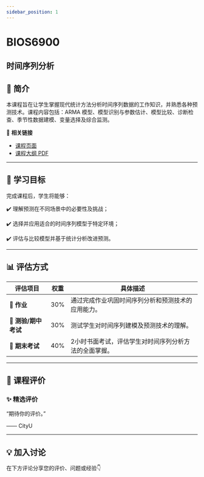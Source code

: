 ```yaml
---
sidebar_position: 1
---
```


# BIOS6900
## 时间序列分析

## **📘 简介**
本课程旨在让学生掌握现代统计方法分析时间序列数据的工作知识，并熟悉各种预测技术。课程内容包括：ARMA 模型、模型识别与参数估计、模型比较、诊断检查、季节性数据建模、变量选择及综合监测。

🔗 **相关链接**
- [课程页面](https://www.cityu.edu.hk/catalogue/pg/202425/course/BIOS6900.htm)
- [课程大纲 PDF](https://www.cityu.edu.hk/catalogue/pg/202425/course/BIOS6900.pdf)

---

## **🎯 学习目标**

完成课程后，学生将能够：

✔️ 理解预测在不同场景中的必要性及挑战；

✔️ 选择并应用适合的时间序列模型于特定环境；

✔️ 评估与比较模型并基于统计分析改进预测。

---

## **📊 评估方式**

| **评估项目**          | **权重** | **具体描述**                                                                                       |
|----------------------|---------|---------------------------------------------------------------------------------------------------|
| **📝 作业**            | 30%     | 通过完成作业巩固时间序列分析和预测技术的应用能力。                                                  |
| **📄 测验/期中考试**    | 30%     | 测试学生对时间序列建模及预测技术的理解。                                                           |
| **📄 期末考试**        | 40%     | 2小时书面考试，评估学生对时间序列分析方法的全面掌握。                                               |

---

## **💬 课程评价**

### ✨ **精选评价**
<div className={commentStyles.commentBox}>
    <p className={commentStyles.commentText}>
        “期待你的评价。”
    </p>
    <p className={commentStyles.commentAuthor}>—— CityU</p>
</div>

---

## **💡 加入讨论**

在下方评论分享您的评价、问题或经验👇
<Utterances />